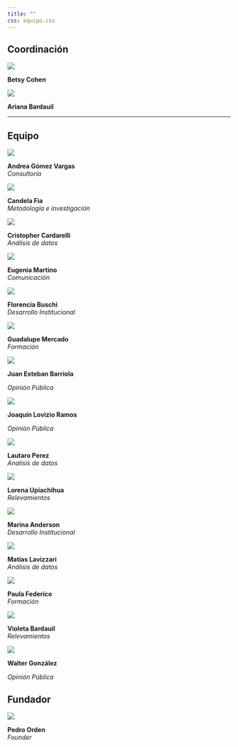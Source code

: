 ```yaml
---
title: ""
css: equipo.css
---
```


## Coordinación

::: team-grid
::: team-card
![](images/team/betsy.png){.team-img}

**Betsy Cohen**\
<a href="https://www.linkedin.com/in/betsabe1984/" target="_blank"><i class="bi bi-linkedin"></i></a> <a href="https://github.com/betsycohen" target="_blank"><i class="bi bi-github"></i></a><a href="mailto:betsabecohen@gmail.com"><i class="bi bi-envelope"></i></a>
:::

::: team-card
![](images/team/ariana.png){.team-img}

**Ariana Bardauil**\
<a href="https://www.linkedin.com/in/ariana-bardauil/" target="_blank"><i class="bi bi-linkedin"></i></a><a href="https://github.com/ariibard" target="_blank"><i class="bi bi-github"></i></a><a href="mailto:arianabardauil@gmail.com"><i class="bi bi-envelope"></i></a>
:::
:::

------------------------------------------------------------------------

## Equipo

::: team-grid
::: team-card
![](images/team/andre.jpg){.team-img}

**Andrea Gómez Vargas**\
*Consultoría*\
<a href="https://www.linkedin.com/in/andreasociologa/" target="_blank"><i class="bi bi-linkedin"></i></a> <a href="https://github.com/soyandrea" target="_blank"><i class="bi bi-github"></i></a> <a href="https://soyandrea.netlify.app/" target="_blank"><i class="bi bi-globe"></i></a>
:::

::: team-card
![](images/team/cande.png){.team-img}

**Candela Fia**\
*Metodología e investigación*\
<a href="https://www.linkedin.com/in/candela-fia-a686b121a/" target="_blank"><i class="bi bi-linkedin"></i></a> <a href="https://x.com/candelafia" target="_blank"><i class="bi bi-twitter"></i></a> <a href="mailto:candelafia2002@gmail.com" target="_blank"><i class="bi bi-envelope"></i></a>
:::

::: team-card
![](images/team/guali.jpg){.team-img}

**Cristopher Cardarelli**\
*Análisis de datos*\
<a href="https://www.linkedin.com/in/cristopher-cardarelli/" target="_blank"><i class="bi bi-linkedin"></i></a> <a href="https://x.com/CCarda_" target="_blank"><i class="bi bi-twitter"></i></a> <a href="mailto:cardarelli.cristopher@gmail.com" target="_blank"><i class="bi bi-envelope"></i></a>
:::
:::

::: team-grid
::: team-card
![](images/team/euge.jpg){.team-img}

**Eugenia Martino**\
*Comunicación*\
<a href="https://www.linkedin.com/in/eugenia-m-464710215/" target="_blank"><i class="bi bi-linkedin"></i></a> <a href="mailto:EugeniaMartinoBA@gmail.com" target="_blank"><i class="bi bi-envelope"></i></a>
:::

::: team-card
![](images/team/flor.jpg){.team-img}

**Florencia Buschi**\
*Desarrollo Institucional*\
<a href="https://www.linkedin.com/in/florencia-buschi-76980828a/" target="_blank"><i class="bi bi-linkedin"></i></a> <a href="mailto: florbuschi@gmail.com" target="_blank"><i class="bi bi-envelope"></i></a>
:::

::: team-card
![](images/team/guada.jpeg){.team-img}

**Guadalupe Mercado**\
*Formación*\
<a href="http://linkedin.com/in/guamercado" target="_blank"><i class="bi bi-linkedin"></i></a> <a href="mailto: mercadoguada04@gmail.com" target="_blank"><i class="bi bi-envelope"></i></a>
:::
:::

::: team-grid

::: team-card
![](images/team/juan.png){.team-img}

**Juan Esteban Barriola**

*Opinión Pública*
:::
::: team-card
![](images/team/joaquin.jpg){.team-img}

**Joaquín Lovizio Ramos**

*Opinión Pública*

:::

::: team-card
![](images/team/lauti.jpg){.team-img}

**Lautaro Perez**\
*Analisis de datos*\
<a href="https://x.com/lautaroX86" target="_blank"><i class="bi bi-twitter"></i></a> <a href="https://www.linkedin.com/in/lautaro-perez-771a6087/" target="_blank"><i class="bi bi-linkedin"></i></a>
:::

:::

::: team-grid

::: team-card
![](images/team/lore.jpg){.team-img}

**Lorena Upiachihua**\
*Relevamientos*\
<a href="https://www.x.com/Lole_upiachi" target="_blank"><i class="bi bi-linkedin"></i></a> <a href="mailto:lorenaupiachi@gmail.com" target="_blank"><i class="bi bi-envelope"></i></a>
:::


::: team-card
![](images/team/marina.jpg){.team-img}

**Marina Anderson**\
*Desarrollo Institucional* <a href="www.linkedin.com/in/marina-anderson-545391265" target="_blank"><i class="bi bi-linkedin"></i></a> <a href="mailto:msandersonp@gmail.com" target="_blank"><i class="bi bi-envelope"></i></a>
:::

::: team-card
![](images/team/mati.jpg){.team-img}

**Matías Lavizzari**\
*Análisis de datos*\
<a href="https://www.linkedin.com/in/matias-lavizzari/" target="_blank"><i class="bi bi-linkedin"></i></a> <a href="mailto: matias.lavizzari@gmail.com" target="_blank"><i class="bi bi-envelope"></i></a><a href="https://github.com/Lavi-85" target="_blank"><i class="bi bi-github"></i></a> 

:::
:::

::: team-grid
::: team-card
![](images/team/paula.jpg){.team-img}

**Paula Federico**\
*Formación*\
<a href="https://www.linkedin.com/in/paula-mora-federico-630a32145/" target="_blank"><i class="bi bi-linkedin"></i></a> <a href="mailto: federico.paulam@gmail.com" target="_blank"><i class="bi bi-envelope"></i></a>
:::

::: team-card
![](images/team/viole.jpeg){.team-img}

**Violeta Bardauil**\
*Relevamientos*\
<a href="mailto:viole.583.2005@gmail.com" target="_blank"><i class="bi bi-envelope"></i></a>
:::

::: team-card
![](images/team/walter.png){.team-img}

**Walter González**

*Opinión Pública*
:::

:::
## Fundador

::: center
::: team-grid
::: team-card
![](images/team/pedro.png){.team-img}

**Pedro Orden**\
*Founder*\
<a href="https://linkedin.com/in/pedroorden" target="_blank"><i class="bi bi-linkedin"></i></a> <a href="https://github.com/pedroorden" target="_blank"><i class="bi bi-github"></i></a>
:::
:::
:::
